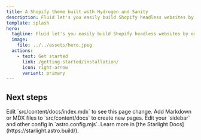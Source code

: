 ```yaml
---
title: A Shopify theme built with Hydrogen and Sanity
description: Fluid let's you easily build Shopify headless websites by organizing your content with the Sanity CMS.
template: splash
hero:
  tagline: Fluid let's you easily build Shopify headless websites by organizing your content with the Sanity CMS.
  image:
    file: ../../assets/hero.jpeg
  actions:
    - text: Get started
      link: /getting-started/installation/
      icon: right-arrow
      variant: primary
---
```



## Next steps

<CardGrid stagger>
  <Card title="Update content" icon="pencil">
    Edit `src/content/docs/index.mdx` to see this page change.
  </Card>
  <Card title="Add new content" icon="add-document">
    Add Markdown or MDX files to `src/content/docs` to create new pages.
  </Card>
  <Card title="Configure your site" icon="setting">
    Edit your `sidebar` and other config in `astro.config.mjs`.
  </Card>
  <Card title="Read the docs" icon="open-book">
    Learn more in [the Starlight Docs](https://starlight.astro.build/).
  </Card>
  <LinkCard title="Components" href="/guides/components/" />
</CardGrid>

